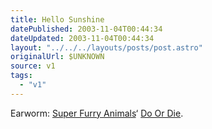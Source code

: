 ```yaml
---
title: Hello Sunshine
datePublished: 2003-11-04T00:44:34
dateUpdated: 2003-11-04T00:44:34
layout: "../../../layouts/posts/post.astro"
originalUrl: $UNKNOWN
source: v1
tags:
  - "v1"
---
```


Earworm: [Super Furry Animals][1]&#8216; [Do Or Die][2].

[1]: http://www.superfurry.com/ "Official SFA site"
[2]: http://www.superfurry.org/info.php?q=doordie&t=lyrics "Super Furry Animals: Do Or Die (lyrics)"
